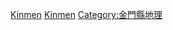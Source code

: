 {{Catnav|頁面分類|地理|地形|岛屿|各国岛屿|中華民國島嶼}}
{{Catnav|頁面分類|各種主題的頁面分類|按國家分類|各國地理|各国岛屿|中華民國島嶼}}
{{Catnav|頁面分類|各種主題的頁面分類|按國家分類|各國地理|中華民國地理|中華門國島嶼}}
{{Catnav|頁面分類|地理|国家|亚洲国家|中華民國|中華民國行政區劃|福建行政區劃 (中華民國)|金門縣}}

[[Category:中華民國島嶼|Kinmen]]
[[Category:臺灣海峽島嶼|Kinmen]]
[[Category:金門縣地理|Category:金門縣地理]]